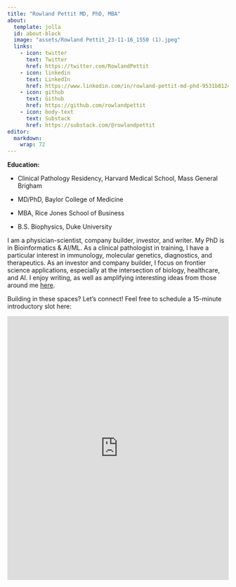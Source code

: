 ```yaml
---
title: "Rowland Pettit MD, PhD, MBA"
about:
  template: jolla
  id: about-block
  image: "assets/Rowland Pettit_23-11-16_1550 (1).jpeg"
  links:
    - icon: twitter
      text: Twitter
      href: https://twitter.com/RowlandPettit
    - icon: linkedin
      text: LinkedIn
      href: https://www.linkedin.com/in/rowland-pettit-md-phd-9531b8124/
    - icon: github
      text: Github
      href: https://github.com/rowlandpettit
    - icon: body-text
      text: Substack
      href: https://substack.com/@rowlandpettit
editor: 
  markdown: 
    wrap: 72
---
```


::: {#about-block}
:::

**Education:**

-   Clinical Pathology Residency, Harvard Medical School, Mass General
    Brigham

-   MD/PhD, Baylor College of Medicine

-   MBA, Rice Jones School of Business

-   B.S. Biophysics, Duke University

I am a physician-scientist, company builder, investor, and writer. My
PhD is in Bioinformatics & AI/ML. As a clinical pathologist in training,
I have a particular interest in immunology, molecular genetics,
diagnostics, and therapeutics. As an investor and company builder, I
focus on frontier science applications, especially at the intersection
of biology, healthcare, and AI. I enjoy writing, as well as amplifying
interesting ideas from those around me
[here](https://open.substack.com/pub/rowlandpettit/p/coming-soon?r=1r79d0&utm_campaign=post&utm_medium=web).

Building in these spaces? Let's connect! Feel free to schedule a
15-minute introductory slot here:

<iframe src="https://calendly.com/rwpettit/rowland-15-min" width="100%" height="600" frameborder="0">

</iframe>
